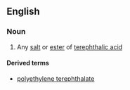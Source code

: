 ==English==

===Noun===
{{en-noun}}

# {{context|organic chemistry}} Any [[salt]] or [[ester]] of [[terephthalic acid]]

====Derived terms====
* [[polyethylene terephthalate]]